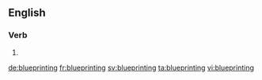 ==English==

===Verb===
{{head|en}}

# {{present participle of|blueprint|lang=en}}

[[de:blueprinting]]
[[fr:blueprinting]]
[[sv:blueprinting]]
[[ta:blueprinting]]
[[vi:blueprinting]]